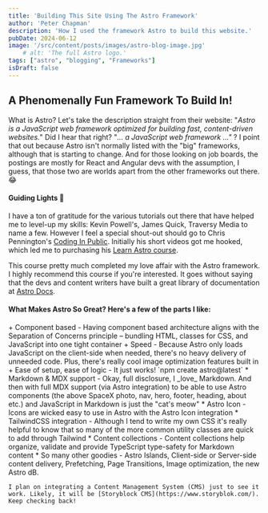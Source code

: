 ```yaml
---
title: 'Building This Site Using The Astro Framework'
author: 'Peter Chapman'
description: 'How I used the framework Astro to build this website.'
pubDate: 2024-06-12
image: '/src/content/posts/images/astro-blog-image.jpg'
    # alt: 'The full Astro logo.'
tags: ["astro", "blogging", "Frameworks"]
isDraft: false
---
```


<Picture src={astroHero} alt="Astro logo on SpaceX launch" format="avif" />

## A Phenomenally Fun Framework To Build In!

What is Astro? Let's take the description straight from their website: "*Astro is a JavaScript web framework optimized for building fast, content-driven websites.*" Did I hear that right? "*... a JavaScript web framework ..."* ? I point that out because Astro isn't normally listed with the "big" frameworks, although that is starting to change. And for those looking on job boards, the postings are mostly for React and Angular devs with the assumption, I guess, that those two are worlds apart from the other frameworks out there. 😂

#### Guiding Lights 🔦

I have a ton of gratitude for the various tutorials out there that have helped me to level-up my skills: Kevin Powell's, James Quick, Traversy Media to name a few. However I feel a special shout-out should go to Chris Pennington's <span class="link__color">[Coding In Public](https://www.youtube.com/@CodinginPublic)</span>. Initially his short videos got me hooked, which led me to  purchasing his <span class="link__color"> [Learn&nbsp;Astro&nbsp;course](https://learnastro.dev/)</span>.  

This course pretty much completed my love affair with the Astro framework. I highly recommend this course if you're interested. It goes without saying that the devs and content writers have built a great library of documentation at <span class="link__color">[Astro Docs](https://docs.astro.build/en/getting-started/)</span>.

#### What Makes Astro So Great? Here's a few of the parts I like:
<span class="blog-page_astro-list">
    + Component based
      - Having component based architecture aligns with the Separation of Concerns principle – bundling HTML, classes for CSS, and JavaScript into one tight container
    + Speed
      - Because Astro only loads JavaScript on the client-side when needed, there's no heavy delivery of unneeded code. Plus, there's really cool image optimization features built in
    + Ease of setup, ease of logic
      - It just works! `npm create astro@latest`
    * Markdown & MDX support
      - Okay, full disclosure, I _love_ Markdown. And then with full MDX support (via Astro integration) to be able to use Astro components (the above SpaceX photo, nav, hero, footer, heading, about etc.) and JavaScript in Markdown is just the "cat's meow"
    * Astro Icon 
      - Icons are wicked easy to use in Astro with the Astro Icon integration
    * TailwindCSS integration
      - Although I tend to write my own CSS it's really helpful to know that so many of the more common utility classes are quick to add through Tailwind 
    * Content collections
      - Content collections help organize, validate and provide TypeScript type-safety for Markdown content 
    * So many other goodies
      - Astro Islands, Client-side or Server-side content delivery, Prefetching, Page Transitions, Image optimization, the new Astro dB. 

    I plan on integrating a Content Management System (CMS) just to see it work. Likely, it will be [Storyblock CMS](https://www.storyblok.com/). Keep checking back!   
</span>